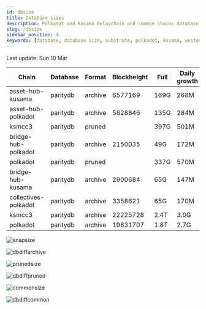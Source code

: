 ```yaml
---
id: dbsize
title: Database sizes
description: Polkadot and Kusama Relaychain and common chains database sizes
slug: /dbsize
sidebar_position: 4
keywords: [database, database size, substrate, polkadot, kusama, westend]
---
```



Last update: Sun 10 Mar

| Chain    | Database   | Format | Blockheight | Full         | Daily growth |
| ------------------------| ----------- | -------- | ------- | ---------- | ----- | 
| asset-hub-kusama | paritydb | archive | 6577169 | 169G | 268M |
| asset-hub-polkadot | paritydb | archive | 5828846 | 135G | 284M |
| ksmcc3 | paritydb | pruned |  | 397G | 501M |
| bridge-hub-polkadot | paritydb | archive | 2150035 | 49G | 172M |
| polkadot | paritydb | pruned |  | 337G | 570M |
| bridge-hub-kusama | paritydb | archive | 2900684 | 65G | 147M |
| collectives-polkadot | paritydb | archive | 3358621 | 65G | 170M |
| ksmcc3 | paritydb | archive | 22225728 | 2.4T | 3.0G |
| polkadot | paritydb | archive | 19831707 | 1.8T | 2.7G |

![snapsize](/img/archivesize.png)

![dbdiffarchive](/img/dbdiffrelay.png)

![prunedsize](/img/prunedsize.png)

![dbdiffpruned](/img/dbdiffpruned.png)

![commonsize](/img/commonsize.png)

![dbdiffcommon](/img/dbdiffcommon.png)
